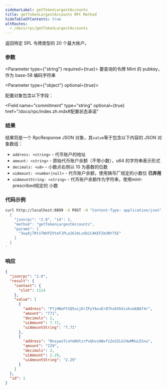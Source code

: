 ```yaml
---
sidebarLabel: getTokenLargestAccounts
title: getTokenLargestAccounts RPC Method
hideTableOfContents: true
altRoutes:
  - /docs/rpc/getTokenLargestAccounts
---
```


返回特定 SPL 令牌类型的 20 个最大帐户。

<DocSideBySide>

<DocLeftSide>

### 参数

<Parameter type={"string"} required={true}>
  要查询的令牌 Mint 的 pubkey，作为 base-58 编码字符串
</Parameter>

<Parameter type={"object"} optional={true}>

配置对象包含以下字段：

<Field
  name="commitment"
  type="string"
  optional={true}
  href="/docs/rpc/index.zh.mdx#配置状态承诺"
></Field>

</Parameter>

### 结果

结果将是一个 RpcResponse JSON 对象，其`value`等于包含以下内容的 JSON 对象数组：

- `address: <string>` - 代币账户的地址
- `amount: <string>` - 原始代币账户余额（不带小数），u64 的字符串表示形式
- `decimals: <u8>` - 小数点右侧以 10 为基数的位数
- `uiAmount: <number|null>` - 代币账户余额，使用铸币厂规定的小数位 **已弃用**
- `uiAmountString: <string>` - 代币账户余额作为字符串，使用mint-prescribed规定的
  小数

</DocLeftSide>

<DocRightSide>

### 代码示例

```bash
curl http://localhost:8899 -X POST -H "Content-Type: application/json" -d '
  {
    "jsonrpc": "2.0", "id": 1,
    "method": "getTokenLargestAccounts",
    "params": [
      "3wyAj7Rt1TWVPZVteFJPLa26JmLvdb1CAKEFZm3NY75E"
    ]
  }
'
```

### 响应

```json
{
  "jsonrpc": "2.0",
  "result": {
    "context": {
      "slot": 1114
    },
    "value": [
      {
        "address": "FYjHNoFtSQ5uijKrZFyYAxvEr87hsKXkXcxkcmkBAf4r",
        "amount": "771",
        "decimals": 2,
        "uiAmount": 7.71,
        "uiAmountString": "7.71"
      },
      {
        "address": "BnsywxTcaYeNUtzrPxQUvzAWxfzZe3ZLUJ4wMMuLESnu",
        "amount": "229",
        "decimals": 2,
        "uiAmount": 2.29,
        "uiAmountString": "2.29"
      }
    ]
  },
  "id": 1
}
```

</DocRightSide>
</DocSideBySide>
